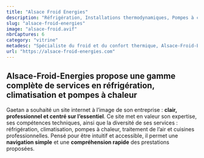 ```yaml
---
title: "Alsace Froid Energies"
description: "Réfrigération, Installations thermodynamiques, Pompes à chaleur, Climatisation"
slug: "alsace-froid-energies"
image: "alsace-froid.avif"
nbrCaptures: 6
category: "vitrine"
metadesc: "Spécialiste du froid et du confort thermique, Alsace-Froid-Energies propose des services complets en réfrigération, climatisation, pompes à chaleur et cuisines professionnelles."
url: "https://alsace-froid-energies.com"
---
```


## Alsace-Froid-Energies propose **une gamme complète de services** en réfrigération, climatisation et pompes à chaleur

Gaetan a souhaité un site internet à l’image de son entreprise : **clair, professionnel et centré sur l’essentiel**. Ce site met en valeur son expertise, ses compétences techniques, ainsi que la diversité de ses services : réfrigération, climatisation, pompes à chaleur, traitement de l’air et cuisines professionnelles. Pensé pour être intuitif et accessible, il permet une **navigation simple** et une **compréhension rapide** des prestations proposées.
